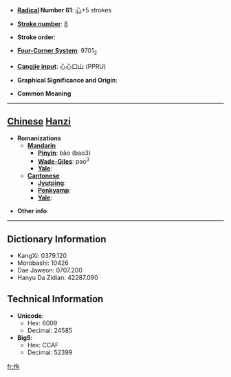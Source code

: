 * '''[[Wiktionary:Chinese radical index| Radical]] Number 61''': [[Wiktionary:Chinese radical index 心|心]]+5 strokes

* '''[[Wiktionary:Chinese total strokes index|Stroke number]]''': [[Wiktionary:Chinese total strokes index 8|8]]

* '''Stroke order''': 

* '''[[Wiktionary:Chinese four corner index|Four-Corner System]]''': 9701<sub>2</sub>

* '''[[Wiktionary:Chinese Cangjie index|Cangjie input]]''': 心心口山 (PPRU)

* '''Graphical Significance and Origin''': 

* '''Common Meaning'''

----

== [[Chinese]] [[Hanzi]] ==

* '''Romanizations'''
** '''[[Mandarin]]'''
*** '''[[Pinyin]]''': bǎo (bao3)
*** '''[[Wade-Giles]]''': pao<sup>3</sup>
*** '''[[Yale]]''': 
** '''[[Cantonese]]'''
*** '''[[Jyutping]]''':
*** '''[[Penkyamp]]''': 
*** '''[[Yale]]''': 

* '''Other info''': 

----

== Dictionary Information ==

* KangXi: 0379.120
* Morobashi: 10426
* Dae Jaweon: 0707.200
* Hanyu Da Zidian: 42287.090

== Technical Information ==

* '''Unicode''':
** Hex: 6009
** Decimal: 24585
* '''Big5''':
** Hex: CCAF
** Decimal: 52399

[[fr:怉]]
